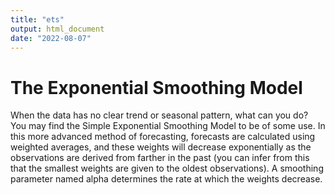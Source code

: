 ```yaml
---
title: "ets"
output: html_document
date: "2022-08-07"
---
```


# The Exponential Smoothing Model  

When the data has no clear trend or seasonal pattern, what can you do? You may find the Simple Exponential Smoothing Model to be of some use. In this more advanced method of forecasting, forecasts are calculated using weighted averages, and these weights will decrease exponentially as the observations are derived from farther in the past (you can infer from this that the smallest weights are given to the oldest observations). A smoothing parameter named alpha determines the rate at which the weights decrease. 